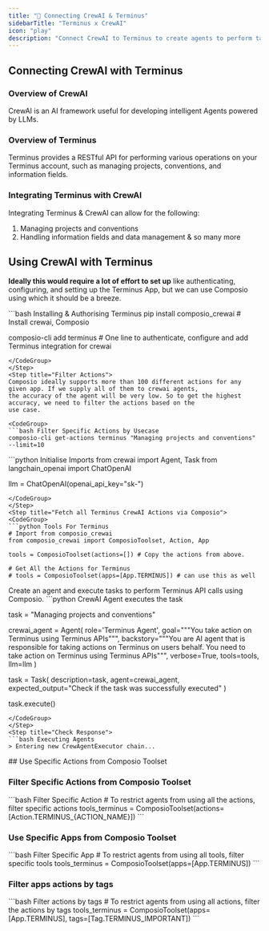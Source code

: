 ```yaml
---
title: "🚀 Connecting CrewAI & Terminus"
sidebarTitle: "Terminus x CrewAI"
icon: "play"
description: "Connect CrewAI to Terminus to create agents to perform tasks using natural language"
---
```


## Connecting CrewAI with Terminus

### Overview of CrewAI

CrewAI is an AI framework useful for developing intelligent Agents powered by LLMs.

### Overview of Terminus

Terminus provides a RESTful API for performing various operations on your Terminus account, such as managing projects, conventions, and information fields.

### Integrating Terminus with CrewAI

Integrating Terminus & CrewAI can allow for the following:

1. Managing projects and conventions
2. Handling information fields and data management
& so many more

## Using CrewAI with Terminus

<Steps>
<Step title="Setting Up the Environment">

**Ideally this would require a lot of effort to set up** like authenticating, configuring, and setting up the Terminus App, but we can use Composio using which it should be a breeze.

<CodeGroup>
```bash Installing & Authorising Terminus
pip install composio_crewai # Install crewai, Composio 

composio-cli add terminus # One line to authenticate, configure and add Terminus integration for crewai
```
</CodeGroup>
</Step>
<Step title="Filter Actions">
Composio ideally supports more than 100 different actions for any given app. If we supply all of them to crewai agents, 
the accuracy of the agent will be very low. So to get the highest accuracy, we need to filter the actions based on the 
use case.

<CodeGroup>
```bash Filter Specific Actions by Usecase
composio-cli get-actions terminus "Managing projects and conventions" --limit=10
```
</CodeGroup>

</Step>
<Step title="Import Base Packages">

<CodeGroup>
```python Initialise Imports
from crewai import Agent, Task
from langchain_openai import ChatOpenAI

llm = ChatOpenAI(openai_api_key="sk-<OPENAI KEY>")
```
</CodeGroup>
</Step>
<Step title="Fetch all Terminus CrewAI Actions via Composio">
<CodeGroup>
```python Tools For Terminus
# Import from composio_crewai
from composio_crewai import ComposioToolset, Action, App

tools = ComposioToolset(actions=[]) # Copy the actions from above. 

# Get All the Actions for Terminus
# tools = ComposioToolset(apps=[App.TERMINUS]) # can use this as well
```
</CodeGroup>
</Step>
<Step title="Execute the Agent">
Create an agent and execute tasks to perform Terminus API calls using Composio. 
<CodeGroup>
```python CrewAI Agent executes the task

task = "Managing projects and conventions"

crewai_agent = Agent(
    role='Terminus Agent',
    goal="""You take action on Terminus using Terminus APIs""",
    backstory="""You are AI agent that is responsible for taking actions on Terminus on users behalf. You need to take action on Terminus using Terminus APIs""",
    verbose=True,
    tools=tools,
    llm=llm
)

task = Task(
    description=task,
    agent=crewai_agent,
    expected_output="Check if the task was successfully executed"
)

task.execute()
```
</CodeGroup>
</Step>
<Step title="Check Response">
```bash Executing Agents
> Entering new CrewAgentExecutor chain...
```
</Step>
</Steps>
## Use Specific Actions from Composio Toolset

### Filter Specific Actions from Composio Toolset

<CodeGroup>
```bash Filter Specific Action
# To restrict agents from using all the actions, filter specific actions
tools_terminus = ComposioToolset(actions=[Action.TERMINUS_{ACTION_NAME}])
```
</CodeGroup>

### Use Specific Apps from Composio Toolset
<CodeGroup>
```bash Filter Specific App
# To restrict agents from using all tools, filter specific tools
tools_terminus = ComposioToolset(apps=[App.TERMINUS])
```
</CodeGroup>

### Filter apps actions by tags 
<CodeGroup>
```bash Filter actions by tags
# To restrict agents from using all actions, filter the actions by tags
tools_terminus = ComposioToolset(apps=[App.TERMINUS], tags=[Tag.TERMINUS_IMPORTANT])
```
</CodeGroup>